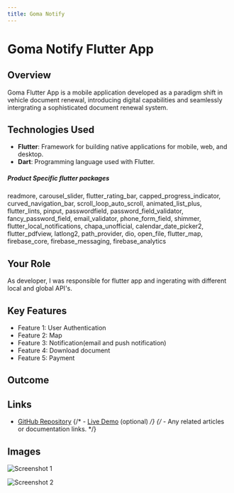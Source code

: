 ```yaml
---
title: Goma Notify
---
```


# Goma Notify Flutter App
## Overview

Goma Flutter App is a mobile application developed as a paradigm shift in vehicle document renewal, introducing digital capabilities and seamlessly intergrating a sophisticated document renewal system.

## Technologies Used

- **Flutter**: Framework for building native applications for mobile, web, and desktop.
- **Dart**: Programming language used with Flutter.
##### Product Specific flutter packages
  readmore,
  carousel_slider,
  flutter_rating_bar,
  capped_progress_indicator,
  curved_navigation_bar,
  scroll_loop_auto_scroll,
  animated_list_plus,
  flutter_lints,
  pinput,
  passwordfield,
  password_field_validator,
  fancy_password_field,
  email_validator,
  phone_form_field,
  shimmer,
  flutter_local_notifications,  chapa_unofficial,  calendar_date_picker2,  flutter_pdfview, latlong2,  path_provider, dio,  open_file,  flutter_map,  firebase_core, firebase_messaging, firebase_analytics
  
## Your Role

As  developer, I was responsible for flutter app and ingerating with different local and global API's.

## Key Features

- Feature 1: User Authentication
- Feature 2: Map
- Feature 3: Notification(email and push notification)
- Feature 4: Download document
- Feature 5: Payment


## Outcome



## Links

- [GitHub Repository](https://github.com/fi-taa/goma)
{/* - [Live Demo](https://yourappdemo.com) (optional) */}
{/* - Any related articles or documentation links. */}

## Images


![Screenshot 1](https://via.placeholder.com/800x400)

![Screenshot 2](https://via.placeholder.com/800x400)

